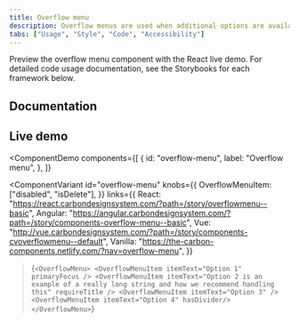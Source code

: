 ```yaml
---
title: Overflow menu
description: Overflow menus are used when additional options are available to the user and there is a space constraint.
tabs: ["Usage", "Style", "Code", "Accessibility"]
---
```


<PageDescription>

Preview the overflow menu component with the React live demo. For detailed code usage documentation, see the Storybooks for each framework below.

</PageDescription>

## Documentation

<Row className="resource-card-group">
<Column colLg={4} colMd={4} noGutterSm>
  <ResourceCard
    subTitle="React"
    href="https://react.carbondesignsystem.com/?path=/story/overflowmenu--basic"
    >

<MdxIcon name="react" />

  </ResourceCard>
</Column>
<Column colLg={4} colMd={4} noGutterSm>
  <ResourceCard
      subTitle="Angular (Community)"
      href="https://angular.carbondesignsystem.com/?path=/story/components-overflow-menu--basic"
      >

<MdxIcon name="angular" />

  </ResourceCard>
</Column>
<Column colLg={4} colMd={4} noGutterSm>
  <ResourceCard
      subTitle="Vue (Community)"
      href="http://vue.carbondesignsystem.com/?path=/story/components-cvoverflowmenu--default"
      >

<MdxIcon name="vue" />

  </ResourceCard>
</Column>
</Row>

## Live demo

<ComponentDemo
  components={[
    {
      id: "overflow-menu",
      label: "Overflow menu",
    },
  ]}
>
  <ComponentVariant
    id="overflow-menu"
    knobs={{
      OverflowMenuItem: ["disabled", "isDelete"],
    }}
    links={{
      React:
        "https://react.carbondesignsystem.com/?path=/story/overflowmenu--basic",
      Angular:
        "https://angular.carbondesignsystem.com/?path=/story/components-overflow-menu--basic",
      Vue:
        "http://vue.carbondesignsystem.com/?path=/story/components-cvoverflowmenu--default",
      Vanilla: "https://the-carbon-components.netlify.com/?nav=overflow-menu",
    }}
  >{`
    <OverflowMenu>
      <OverflowMenuItem
        itemText="Option 1"
        primaryFocus
      />
      <OverflowMenuItem
        itemText="Option 2 is an example of a really long string and how we recommend handling this"
        requireTitle
      />
      <OverflowMenuItem itemText="Option 3" />
      <OverflowMenuItem itemText="Option 4" hasDivider/>
    </OverflowMenu>
  `}</ComponentVariant>
</ComponentDemo>
